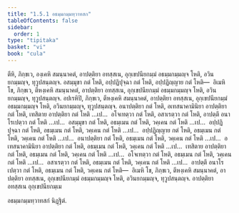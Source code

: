 ```yaml
---
title: "1.5.1 อธมฺมกมฺมทฺวาทสก"
tableOfContents: false
sidebar:
  order: 1
type: "tipitaka"
basket: "vi"
book: "cula"
---
```



<DynamicBreadcrumb />

<Division number="48" book="cula">

<Paragraph number="220" book="cula">
ตีหิ, ภิกฺขเว, องฺเคหิ สมนฺนาคตํ, อาปตฺติยา อทสฺสเน, อุกฺเขปนียกมฺมํ อธมฺมกมฺมญฺจ โหติ, อวินยกมฺมญฺจ, ทุวูปสนฺตญฺจ. อสมฺมุขา กตํ โหติ, อปฺปฏิปุจฺฉา กตํ โหติ, อปฺปฏิญฺญาย กตํ โหติ—  อิเมหิ โข, ภิกฺขเว, ตีหงฺเคหิ สมนฺนาคตํ, อาปตฺติยา อทสฺสเน, อุกฺเขปนียกมฺมํ อธมฺมกมฺมญฺจ โหติ, อวินยกมฺมญฺจ, ทุวูปสนฺตญฺจ.
</Paragraph>

<Paragraph number="221" book="cula">
อปเรหิปิ, ภิกฺขเว, ตีหงฺเคหิ สมนฺนาคตํ, อาปตฺติยา อทสฺสเน, อุกฺเขปนียกมฺมํ อธมฺมกมฺมญฺจ โหติ, อวินยกมฺมญฺจ, ทุวูปสนฺตญฺจ. อนาปตฺติยา กตํ โหติ, อเทสนาคามินิยา อาปตฺติยา กตํ โหติ, เทสิตาย อาปตฺติยา กตํ โหติ …เป…  อโจเทตฺวา กตํ โหติ, อสาเรตฺวา กตํ โหติ, อาปตฺตึ อนาโรเปตฺวา กตํ โหติ …เป…  อสมฺมุขา กตํ โหติ, อธมฺเมน กตํ โหติ, วคฺเคน กตํ โหติ …เป…  อปฺปฏิปุจฺฉา กตํ โหติ, อธมฺเมน กตํ โหติ, วคฺเคน กตํ โหติ …เป…  อปฺปฏิญฺญาย กตํ โหติ, อธมฺเมน กตํ โหติ, วคฺเคน กตํ โหติ …เป…  อนาปตฺติยา กตํ โหติ, อธมฺเมน กตํ โหติ, วคฺเคน กตํ โหติ …เป…  อเทสนาคามินิยา อาปตฺติยา กตํ โหติ, อธมฺเมน กตํ โหติ, วคฺเคน กตํ โหติ …เป…  เทสิตาย อาปตฺติยา กตํ โหติ, อธมฺเมน กตํ โหติ, วคฺเคน กตํ โหติ …เป…  อโจเทตฺวา กตํ โหติ, อธมฺเมน กตํ โหติ, วคฺเคน กตํ โหติ …เป…  อสาเรตฺวา กตํ โหติ, อธมฺเมน กตํ โหติ, วคฺเคน กตํ โหติ …เป…  อาปตฺตึ อนาโรเปตฺวา กตํ โหติ, อธมฺเมน กตํ โหติ, วคฺเคน กตํ โหติ—  อิเมหิ โข, ภิกฺขเว, ตีหงฺเคหิ สมนฺนาคตํ, อาปตฺติยา อทสฺสเน, อุกฺเขปนียกมฺมํ อธมฺมกมฺมญฺจ โหติ, อวินยกมฺมญฺจ, ทุวูปสนฺตญฺจ.

</Paragraph>
</Division>

<Paragraph number="222" type="center" book="cula">
อาปตฺติยา อทสฺสเน อุกฺเขปนียกมฺเม

  
อธมฺมกมฺมทฺวาทสกํ นิฏฺฐิตํ.
</Paragraph>